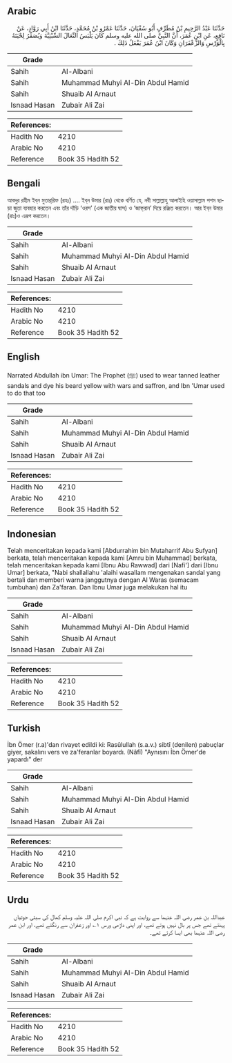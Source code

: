 ## Arabic


<div dir="rtl" lang="ar" style={{fontSize:'larger',backgroundColor:'#f8f9fa',padding:20}}>
حَدَّثَنَا عَبْدُ الرَّحِيمِ بْنُ مُطَرِّفٍ أَبُو سُفْيَانَ، حَدَّثَنَا عَمْرُو بْنُ مُحَمَّدٍ، حَدَّثَنَا ابْنُ أَبِي رَوَّادٍ، عَنْ نَافِعٍ، عَنِ ابْنِ عُمَرَ، أَنَّ النَّبِيَّ صلى الله عليه وسلم كَانَ يَلْبَسُ النِّعَالَ السِّبْتِيَّةَ وَيُصَفِّرُ لِحْيَتَهُ بِالْوَرْسِ وَالزَّعْفَرَانِ وَكَانَ ابْنُ عُمَرَ يَفْعَلُ ذَلِكَ ‏.‏
</div>
<div style={{backgroundColor:'#f8f9fa',padding:20, marginBottom: 10}}><table> <thead> <tr> <th>Grade</th> <th></th> </tr> </thead> <tbody> <tr><td>Sahih</td><td>Al-Albani</td></tr><tr><td>Sahih</td><td>Muhammad Muhyi Al-Din Abdul Hamid</td></tr><tr><td>Sahih</td><td>Shuaib Al Arnaut</td></tr><tr><td>Isnaad Hasan</td><td>Zubair Ali Zai</td></tr></tbody></table><table> <thead> <tr> <th>References:</th> <th></th> </tr> </thead> <tbody><tr><td>Hadith No</td><td>4210</td></tr><tr><td>Arabic No</td><td>4210</td></tr><tr><td>Reference</td><td>Book 35 Hadith 52</td></tr></tbody></table></div>

## Bengali


<div dir="ltr" lang="bn" style={{fontSize:'larger',backgroundColor:'#f8f9fa',padding:20}}>
আবদুর রহীম ইব্‌ন মুতার্‌রিফ (রহঃ) .... ইব্‌ন উমার (রাঃ) থেকে বর্ণিত যে, নবী সাল্লাল্লাহু আলাইহি ওয়াসাল্লাম পশম ছাড়া জুতা ব্যবহার করতেন এবং তাঁর দাঁড়ি ‘ওরস’ (এক জাতীয় ঘাস) ও ‘জাফ্‌রান’ দিয়ে রঞ্জিত করতেন। আর ইব্‌ন উমার (রাঃ)ও এরূপ করতেন।
</div>
<div style={{backgroundColor:'#f8f9fa',padding:20, marginBottom: 10}}><table> <thead> <tr> <th>Grade</th> <th></th> </tr> </thead> <tbody> <tr><td>Sahih</td><td>Al-Albani</td></tr><tr><td>Sahih</td><td>Muhammad Muhyi Al-Din Abdul Hamid</td></tr><tr><td>Sahih</td><td>Shuaib Al Arnaut</td></tr><tr><td>Isnaad Hasan</td><td>Zubair Ali Zai</td></tr></tbody></table><table> <thead> <tr> <th>References:</th> <th></th> </tr> </thead> <tbody><tr><td>Hadith No</td><td>4210</td></tr><tr><td>Arabic No</td><td>4210</td></tr><tr><td>Reference</td><td>Book 35 Hadith 52</td></tr></tbody></table></div>

## English


<div dir="ltr" lang="en" style={{fontSize:'larger',backgroundColor:'#f8f9fa',padding:20}}>
Narrated Abdullah ibn Umar: The Prophet (ﷺ) used to wear tanned leather sandals and dye his beard yellow with wars and saffron, and Ibn 'Umar used to do that too
</div>
<div style={{backgroundColor:'#f8f9fa',padding:20, marginBottom: 10}}><table> <thead> <tr> <th>Grade</th> <th></th> </tr> </thead> <tbody> <tr><td>Sahih</td><td>Al-Albani</td></tr><tr><td>Sahih</td><td>Muhammad Muhyi Al-Din Abdul Hamid</td></tr><tr><td>Sahih</td><td>Shuaib Al Arnaut</td></tr><tr><td>Isnaad Hasan</td><td>Zubair Ali Zai</td></tr></tbody></table><table> <thead> <tr> <th>References:</th> <th></th> </tr> </thead> <tbody><tr><td>Hadith No</td><td>4210</td></tr><tr><td>Arabic No</td><td>4210</td></tr><tr><td>Reference</td><td>Book 35 Hadith 52</td></tr></tbody></table></div>

## Indonesian


<div dir="ltr" lang="id" style={{fontSize:'larger',backgroundColor:'#f8f9fa',padding:20}}>
Telah menceritakan kepada kami [Abdurrahim bin Mutaharrif Abu Sufyan] berkata, telah menceritakan kepada kami [Amru bin Muhammad] berkata, telah menceritakan kepada kami [Ibnu Abu Rawwad] dari [Nafi'] dari [Ibnu Umar] berkata, "Nabi shallallahu 'alaihi wasallam mengenakan sandal yang bertali dan memberi warna janggutnya dengan Al Waras (semacam tumbuhan) dan Za'faran. Dan Ibnu Umar juga melakukan hal itu
</div>
<div style={{backgroundColor:'#f8f9fa',padding:20, marginBottom: 10}}><table> <thead> <tr> <th>Grade</th> <th></th> </tr> </thead> <tbody> <tr><td>Sahih</td><td>Al-Albani</td></tr><tr><td>Sahih</td><td>Muhammad Muhyi Al-Din Abdul Hamid</td></tr><tr><td>Sahih</td><td>Shuaib Al Arnaut</td></tr><tr><td>Isnaad Hasan</td><td>Zubair Ali Zai</td></tr></tbody></table><table> <thead> <tr> <th>References:</th> <th></th> </tr> </thead> <tbody><tr><td>Hadith No</td><td>4210</td></tr><tr><td>Arabic No</td><td>4210</td></tr><tr><td>Reference</td><td>Book 35 Hadith 52</td></tr></tbody></table></div>

## Turkish


<div dir="ltr" lang="tr" style={{fontSize:'larger',backgroundColor:'#f8f9fa',padding:20}}>
İbn Ömer (r.a)'dan rivayet edildi ki: Rasûlullah (s.a.v.) sibtî (denilen) pabuçlar giyer, sakalını vers ve za'feranlar boyardı. (Nâfî) "Aynısını İbn Ömer'de yapardı" der
</div>
<div style={{backgroundColor:'#f8f9fa',padding:20, marginBottom: 10}}><table> <thead> <tr> <th>Grade</th> <th></th> </tr> </thead> <tbody> <tr><td>Sahih</td><td>Al-Albani</td></tr><tr><td>Sahih</td><td>Muhammad Muhyi Al-Din Abdul Hamid</td></tr><tr><td>Sahih</td><td>Shuaib Al Arnaut</td></tr><tr><td>Isnaad Hasan</td><td>Zubair Ali Zai</td></tr></tbody></table><table> <thead> <tr> <th>References:</th> <th></th> </tr> </thead> <tbody><tr><td>Hadith No</td><td>4210</td></tr><tr><td>Arabic No</td><td>4210</td></tr><tr><td>Reference</td><td>Book 35 Hadith 52</td></tr></tbody></table></div>

## Urdu


<div dir="rtl" lang="ur" style={{fontSize:'larger',backgroundColor:'#f8f9fa',padding:20}}>
عبداللہ بن عمر رضی اللہ عنہما سے روایت ہے کہ نبی اکرم صلی اللہ علیہ وسلم کھال کی سبتی جوتیاں پہنتے تھے جس پر بال نہیں ہوتے تھے، اور اپنی داڑھی ورس ۱؎ اور زعفران سے رنگتے تھے، اور ابن عمر رضی اللہ عنہما بھی ایسا کرتے تھے۔
</div>
<div style={{backgroundColor:'#f8f9fa',padding:20, marginBottom: 10}}><table> <thead> <tr> <th>Grade</th> <th></th> </tr> </thead> <tbody> <tr><td>Sahih</td><td>Al-Albani</td></tr><tr><td>Sahih</td><td>Muhammad Muhyi Al-Din Abdul Hamid</td></tr><tr><td>Sahih</td><td>Shuaib Al Arnaut</td></tr><tr><td>Isnaad Hasan</td><td>Zubair Ali Zai</td></tr></tbody></table><table> <thead> <tr> <th>References:</th> <th></th> </tr> </thead> <tbody><tr><td>Hadith No</td><td>4210</td></tr><tr><td>Arabic No</td><td>4210</td></tr><tr><td>Reference</td><td>Book 35 Hadith 52</td></tr></tbody></table></div>
